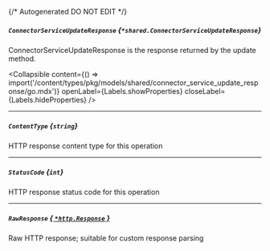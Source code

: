 {/* Autogenerated DO NOT EDIT  */}

##### `ConnectorServiceUpdateResponse` *{`*shared.ConnectorServiceUpdateResponse`}*
ConnectorServiceUpdateResponse is the response returned by the update method.

<Collapsible content={() => import('/content/types/pkg/models/shared/connector_service_update_response/go.mdx')} openLabel={Labels.showProperties} closeLabel={Labels.hideProperties} />


---
##### `ContentType` *{`string`}*
HTTP response content type for this operation

---
##### `StatusCode` *{`int`}*
HTTP response status code for this operation

---
##### `RawResponse` [*{ `*http.Response` }*](https://pkg.go.dev/net/http#Response)
Raw HTTP response; suitable for custom response parsing


